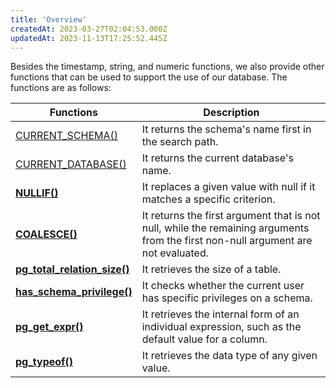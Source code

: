```yaml
---
title: 'Overview'
createdAt: 2023-03-27T02:04:53.000Z
updatedAt: 2023-11-13T17:25:52.445Z
---
```


Besides the timestamp, string, and numeric functions, we also provide other functions that can be used to support the use of our database. The functions are as follows:

| **Functions**                                                                                                                                           | **Description**                                                                                                                   |
| ------------------------------------------------------------------------------------------------------------------------------------------------------- | --------------------------------------------------------------------------------------------------------------------------------- |
| [CURRENT\_SCHEMA()](https://oxla.mintlify.app/3-sql-reference/3-4-sql-functions/3-4-7-other-functions/current-schema)﻿ | It returns the schema's name first in the search path.                                                                            |
| [CURRENT\_DATABASE()](https://oxla.mintlify.app/3-sql-reference/3-4-sql-functions/3-4-7-other-functions/current-database)                                                                                            | It returns the current database's name.&#x20;                                                                                     |
| [**NULLIF()**](https://oxla.mintlify.app/3-sql-reference/3-4-sql-functions/3-4-7-other-functions/nullif)                                                                                                            | It replaces a given value with null if it matches a specific criterion.&#x20;                                                     |
| [**COALESCE()**](https://oxla.mintlify.app/3-sql-reference/3-4-sql-functions/3-4-7-other-functions/coalesce)                                                                                                        | It returns the first argument that is not null, while the remaining arguments from the first non-null argument are not evaluated. |
| [**pg\_total\_relation\_size()**](https://oxla.mintlify.app/3-sql-reference/3-4-sql-functions/3-4-7-other-functions/pg-total-relation-size)                                                                            | It retrieves the size of a table.&#x20;                                                                                           |
| [**has\_schema\_privilege()**](https://oxla.mintlify.app/3-sql-reference/3-4-sql-functions/3-4-7-other-functions/has-schema-privillege)                                                                                | It checks whether the current user has specific privileges on a schema.&#x20;                                                     |
| [**pg\_get\_expr()**](https://oxla.mintlify.app/3-sql-reference/3-4-sql-functions/3-4-7-other-functions/pg-get-expr)                                                                                                  | It retrieves the internal form of an individual expression, such as the default value for a column.                               |
| [**pg\_typeof()**](https://oxla.mintlify.app/3-sql-reference/3-4-sql-functions/3-4-7-other-functions/pg-typeof)                                                                                                      | It retrieves the data type of any given value.&#x20;                                                                              |

